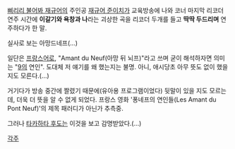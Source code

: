 [[삐리리 불어봐 재규어]]의 주인공 [[재규어 준이치]]가 교육방송에 나와 코너 마지막 리코더 연주 시간에 '''이갈기와 욕창과 나'''라는 괴상한 곡을 리코더 두개를 들고 '''딱딱 두드리며''' 연주하다가 한 말.

{{{#!HTML
<object classid='clsid:d27cdb6e-ae6d-11cf-96b8-444553540000' codebase='http://download.macromedia.com/pub/shockwave/cabs/flash/swflash.cab#version=9,0,0,0'  id='NFPlayer64408' width='500' height='383'><param name='movie' value='http://serviceapi.nmv.naver.com/flash/NFPlayer.swf?vid=090DC9358485214D552EBAE1EB768B459AC4&outKey=V123740b0e969a0561bf7aed34d7e7f67c79618928259e61f3be6aed34d7e7f67c796' /><param name='wmode' value='transparent' /><param name='allowScriptAccess' value='always' /><param name='allowFullScreen' value='true' /><embed src='http://serviceapi.nmv.naver.com/flash/NFPlayer.swf?vid=090DC9358485214D552EBAE1EB768B459AC4&outKey=V123740b0e969a0561bf7aed34d7e7f67c79618928259e61f3be6aed34d7e7f67c796' wmode='transparent' width='500' height='383' allowScriptAccess='always' name='NFPlayer64408' id='NFPlayer64408' allowFullScreen='true' type='application/x-shockwave-flash' /></object>
}}}
실사로 보는 아망드네프(...) 

일단은 [[프랑스어]]로, "Amant du Neuf(아망 뒤 뇌프)"라고 쓰며 굳이 해석하자면 의미는 "[[9]]의 연인". 도대체 저 얘기를 왜 했는지는 불명. 아니, 애시당초 아무 뜻도 없이 했을 지도 모른다.(…)

거기다가 방송 중간에 짤렸기 때문에(유아용 프로그램이었다) 뒷말이 있을 지도 모르는데, 더욱 더 뜻을 알 수 없게 되었다. 프랑스 영화 '퐁네프의 연인들(Les Amant du Pont Neuf)'의 제목 패러디가 아닌가 추측중.

그러나 [[타카하타 후도]]는 이것을 보고 감명받았다.(…)

[[각주]]

